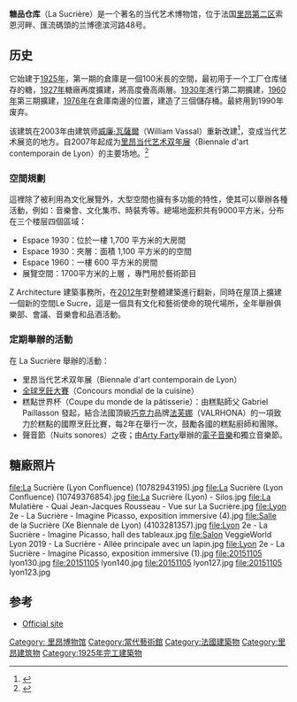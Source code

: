 {{Infobox Museum
 |name          = 糖品仓库
 |image         = Sucriere-2011.JPG
 |imagesize     = 200
 |latitude      = 45.737094
 |longitude     = 4.814908
 |established   = [[2003年|2003年]]
 |dissolved     = 
 |location      = [[法国|法国]][[里昂|里昂]]兰博德滨河路48号
 |type          = 美术馆
}}
'''糖品仓库'''（La Sucrière）是一个著名的当代艺术博物馆，位于法国[[里昂第二区|里昂第二区]]索恩河畔、匯流碼頭的兰博德滨河路48号。

==历史==
它始建于[[1925年|1925年]]，第一期的倉庫是一個100米長的空間，最初用于一个工厂仓库储存的糖，[[1927年|1927年]]糖廠再度擴建，將高度疊高兩層。[[1930年|1930年]]進行第二期擴建，[[1960年|1960年]]第三期擴建，[[1976年|1976年]]在倉庫南邊的位置，建造了三個儲存桶。最終用到1990年废弃。

该建筑在2003年由建筑师[[威廉·瓦薩爾|威廉·瓦薩爾]]（William Vassal）重新改建<ref>{{cite web |title=La Sucrière - Lyon Confluence (69) |url=http://www.genie-acoustique.com/spip.php?rubrique52 |publisher=Génie acoustique |language=fr |accessdate=2009年12月19日 |archive-date=2011年7月11日 |archive-url=https://web.archive.org/web/20110711083558/http://www.genie-acoustique.com/spip.php?rubrique52 |dead-url=no }}</ref>，变成当代艺术展览的地方。自2007年起成为[[里昂当代艺术双年展|里昂当代艺术双年展]]（Biennale d'art contemporain de Lyon）的主要场地。<ref>{{cite web |title=Jour de visite à la Sucrière |url=http://www.leprogres.fr/fr/dossiers/biennale-art-contemporain/article/2038921,1901/Jour-de-visite-a-la-Sucriere.html |work=[[Le_Progrès|Le Progrès]] |publisher=Le Progrès |author=Chrystèle Devierne |language=fr |date=2009年10月2日 |accessdate=2009年12月19日 |deadurl=yes |archiveurl=https://web.archive.org/web/20091202070850/http://www.leprogres.fr/fr/dossiers/biennale-art-contemporain/article/2038921,1901/Jour-de-visite-a-la-Sucriere.html |archivedate=2009年12月2日 }}</ref>

===空間規劃===
這裡除了被利用為文化展覽外，大型空間也擁有多功能的特性，使其可以舉辦各種活動，例如：音樂會、文化集市、時裝秀等。總場地面积共有9000平方米，分布在三个楼层四個區域：
* Espace 1930：位於一樓 1,700 平方米的大房間
* Espace 1930：夾層：面積 1,100 平方米的的空間
* Espace 1960：一樓 600 平方米的房間
* 展覽空間：1700平方米的上層 ，專門用於藝術節目

Z Architecture 建築事務所，在[[2012年|2012年]]對整體建築進行翻新，同時在屋頂上擴建一個新的空間Le Sucre，這是一個具有文化和藝術使命的現代場所，全年舉辦俱樂部、會議、音樂會和品酒活動。

===定期舉辦的活動===
在 La Sucrière 舉辦的活動：

* 里昂当代艺术双年展（Biennale d'art contemporain de Lyon）
* [[全球烹飪大賽|全球烹飪大賽]]（Concours mondial de la cuisine）
* 糕點世界杯（Coupe du monde de la pâtisserie）：由糕點師父 Gabriel Paillasson 發起，結合法國頂級[[巧克力|巧克力]]品牌[[法芙娜|法芙娜]]（VALRHONA）的一項致力於糕點的國際烹飪比賽，每2年在舉行一次，鼓勵各國的糕點廚師和團隊。
* 聲音節（Nuits sonores）之夜；由[[Arty_Farty|Arty Farty]]舉辦的[[電子音樂|電子音樂]]和獨立音樂節。

==糖廠照片==
<gallery>
file:La Sucrière (Lyon Confluence) (10782943195).jpg
file:La Sucrière (Lyon Confluence) (10749376854).jpg
file:La Sucrière (Lyon) - Silos.jpg
file:La Mulatière - Quai Jean-Jacques Rousseau - Vue sur La Sucrière.jpg
file:Lyon 2e - La Sucrière - Imagine Picasso, exposition immersive (4).jpg
file:Salle de la Sucrière (Xe Biennale de Lyon) (4103281357).jpg
file:Lyon 2e - La Sucrière - Imagine Picasso, hall des tableaux.jpg
file:Salon VeggieWorld Lyon 2019 - La Sucrière - Allée principale avec un lapin.jpg
file:Lyon 2e - La Sucrière - Imagine Picasso, exposition immersive (1).jpg
file:20151105 lyon130.jpg
file:20151105 lyon140.jpg
file:20151105 lyon127.jpg
file:20151105 lyon123.jpg
</gallery>

==参考==
{{reflist}}
* [https://web.archive.org/web/20150215041251/http://lasucriere-lyon.com/homepage Official site]
[[Category:_里昂博物馆|Category: 里昂博物馆]]
[[Category:當代藝術館|Category:當代藝術館]]
[[Category:法國建築物|Category:法國建築物]]
[[Category:里昂建筑物|Category:里昂建筑物]]
[[Category:1925年完工建築物|Category:1925年完工建築物]]